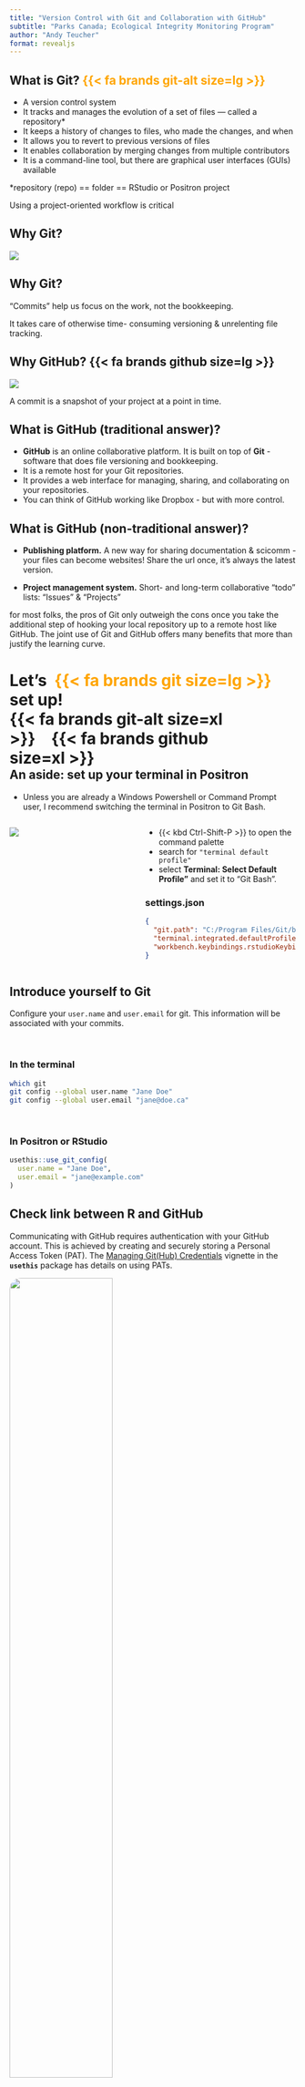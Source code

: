 ```yaml
---
title: "Version Control with Git and Collaboration with GitHub"
subtitle: "Parks Canada; Ecological Integrity Monitoring Program"
author: "Andy Teucher"
format: revealjs
---
```


## What is Git? [{{< fa brands git-alt size=lg >}}]{style="color: orange;"}

::: incremental
- A version control system
- It tracks and manages the evolution of a set of files — called a repository* 
- It keeps a history of changes to files, who made the changes, and when
- It allows you to revert to previous versions of files
- It enables collaboration by merging changes from multiple contributors
- It is a command-line tool, but there are graphical user interfaces (GUIs) available
:::

::: {.notebox .fragment}
*repository (repo) == folder == RStudio or Positron project
:::

[Using a project-oriented workflow is critical]{.fragment}


## Why Git?

![](img/why-git-climbing.png)

## Why Git? {background-image="img/why-git-climbing-2.png" background-position="50% 45%" background-size="90%"}

::: {.absolute bottom=0}
"Commits" help us focus on the work, not the bookkeeping.

It takes care of otherwise time- consuming versioning & unrelenting file tracking. 
:::

## Why GitHub? {{< fa brands github size=lg >}}

![](img/why-github-bryan.png)

::: notes
A commit is a snapshot of your project at a point in time.
:::

## What is GitHub (traditional answer)?

::: incremental
- **GitHub** is an online collaborative platform. It is built on top of **Git** - software that does file versioning and bookkeeping.
- It is a remote host for your Git repositories.
- It provides a web interface for managing, sharing, and collaborating on your repositories.
- You can think of GitHub working like Dropbox - but with more control.
:::

## What is GitHub (non-traditional answer)?

- **Publishing platform.** A new way for sharing documentation & scicomm - your files can become websites! Share the url once, it’s always the latest version.  

- **Project management system.** Short- and long-term collaborative "todo" lists: "Issues" & "Projects"

::: notes
for most folks, the pros of Git only outweigh the cons once you take the additional step of hooking your local repository up to a remote host like GitHub. The joint use of Git and GitHub offers many benefits that more than justify the learning curve.
:::

# Let's &nbsp;[{{< fa brands git size=lg >}}]{style="color: orange;"}&nbsp; set up! [{{< fa brands git-alt size=xl >}}&emsp;{{< fa brands github size=xl >}}]{style="float: right; padding-right: 100px;"}

## An aside: set up your terminal in Positron

- Unless you are already a Windows Powershell or Command Prompt user, I recommend switching the terminal in Positron to Git Bash.

::: {.columns}
::: {.column width="45%"}
![](img/windows-terminal-bash.png)
:::
::: {.column width="55%"}

- {{< kbd Ctrl-Shift-P >}} to open the command palette
- search for `"terminal default profile"`
- select **Terminal: Select Default Profile"** and set it to "Git Bash".

### settings.json
```json
{
  "git.path": "C:/Program Files/Git/bin/bash.exe",
  "terminal.integrated.defaultProfile.windows": "Git Bash",
  "workbench.keybindings.rstudioKeybindings": true,
}
```
:::
:::
<!-- end columns -->

## Introduce yourself to Git

Configure your `user.name` and `user.email` for git. This information will be associated with your commits.

<br>

::: fragment
### In the terminal

```.bash
which git
git config --global user.name "Jane Doe"
git config --global user.email "jane@doe.ca"
```
:::

<br>

::: fragment
### In Positron or RStudio

```r
usethis::use_git_config(
  user.name = "Jane Doe",
  user.email = "jane@example.com"
)
```
:::

## Check link between R and GitHub

Communicating with GitHub requires authentication with your GitHub account.
This is achieved by creating and securely storing a Personal Access Token (PAT).
The [Managing Git(Hub) Credentials](https://usethis.r-lib.org/articles/articles/git-credentials.html) vignette in the **`usethis`** package has details on using PATs.

![](img/ChatGPT_R-GitHub.png){ width=60% fig-align="center" style="border-radius: 20px;" }

## Check link between R and GitHub

Create a PAT with:

```r
usethis::create_github_token()
```

::: fragment
-   Give the token a descriptive name, accept the default scopes, and click "Generate Token".
-   Copy the newly generated PAT to your clipboard.
-   Run `gitcreds::gitcreds_set()` in R and paste in your PAT when prompted.
-   After you close the PAT webpage, you won't be able to see your PAT again! You can store it somewhere secure, such as in a password manager.

:::

::: notes
You may need to install the **`gitcreds`** package.

Caveat about storing PATs on Linux:

macOS and Windows both have built-in credential managers that will securely store your PAT, however the same does not exist in Linux.
[Happy Git with R has a section on options for storing your PAT on Linux](https://happygitwithr.com/https-pat#pat-doesnt-persist-on-linux).
:::

## Check your Git setup with a "situation report"

```r
usethis::git_sitrep()
```

::: fragment
::: cell-output-tall
```.default
── Git global (user)
• Name: 'Andy Teucher'
• Email: 'andy.teucher@gmail.com'
• Global (user-level) gitignore file: '/Users/andy/.gitignore'
• Vaccinated: TRUE
ℹ Defaulting to 'https' Git protocol
• Default Git protocol: 'https'
• Default initial branch name: 'main'

── GitHub user
• Default GitHub host: 'https://github.com'
• Personal access token for 'https://github.com': '<discovered>'
• GitHub user: 'ateucher'
• Token scopes: 'gist, repo, user, workflow'
• Email(s): 'andy.teucher@gmail.com (primary)'
ℹ No active usethis project

Personal access token for 'https://github.com': '<discovered>'
```
:::
:::

::: fragment
It is essential to check whether your name and email are correct and the PAT is showing as "discovered"
:::

::: {.question .fragment}
Do you see anything different in your output?
:::

::: notes
The output shows information about the link between RStudio and GitHub.
Not all of it is relevant now, but it is essential to check whether your name and email are correct and the PAT is showing as "discovered":
:::

## Create a local Git repository

### From the command line (terminal)

```bash
cd path/to/your/project
git init
```

::: resources
<https://positron.posit.co/git.html>
:::
